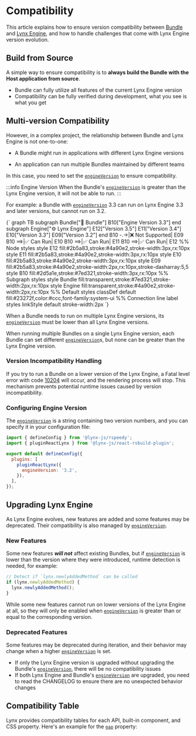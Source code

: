 
# Compatibility

This article explains how to ensure version compatibility between [Bundle] and [Lynx Engine], and how to handle challenges that come with Lynx Engine version evolution.

## Build from Source

A simple way to ensure compatibility is to **always build the Bundle with the Host application from source**.

- Bundle can fully utilize all features of the current Lynx Engine version
- Compatibility can be fully verified during development, what you see is what you get

## Multi-version Compatibility

However, in a complex project, the relationship between Bundle and Lynx Engine is not one-to-one:

- A Bundle might run in applications with different Lynx Engine versions

- An application can run multiple Bundles maintained by different teams

In this case, you need to set the [`engineVersion`] to ensure compatibility.

:::info Engine Version
When the Bundle's [`engineVersion`] is greater than the Lynx Engine version, it will not be able to run.
:::

For example: a Bundle with [`engineVersion`] 3.3 can run on Lynx Engine 3.3 and later versions, but cannot run on 3.2.

<Mermaid title="Version Compatibility Diagram">
  {`
graph TB
    subgraph Bundle["🎯 Bundle"]
        B10["Engine Version 3.3"]
    end
    subgraph Engine["⚙️ Lynx Engine"]
        E12["Version 3.5"]
        E11["Version 3.4"]
        E10["Version 3.3"]
        E09["Version 3.2"]
    end
    B10 -.->|❌ Not Supported| E09
    B10 ==>|✅ Can Run| E10
    B10 ==>|✅ Can Run| E11
    B10 ==>|✅ Can Run| E12
    %% Node styles
    style E12 fill:#2b5a83,stroke:#4a90e2,stroke-width:3px,rx:10px
    style E11 fill:#2b5a83,stroke:#4a90e2,stroke-width:3px,rx:10px
    style E10 fill:#2b5a83,stroke:#4a90e2,stroke-width:3px,rx:10px
    style E09 fill:#2b5a83,stroke:#4a90e2,stroke-width:2px,rx:10px,stroke-dasharray:5,5
    style B10 fill:#2d5a1e,stroke:#7ed321,stroke-width:3px,rx:10px
    %% Subgraph styles
    style Bundle fill:transparent,stroke:#7ed321,stroke-width:2px,rx:10px
    style Engine fill:transparent,stroke:#4a90e2,stroke-width:2px,rx:10px
    %% Default styles
    classDef default fill:#23272f,color:#ccc,font-family:system-ui
    %% Connection line label styles
    linkStyle default stroke-width:2px
`}
</Mermaid>

When a Bundle needs to run on multiple Lynx Engine versions, its [`engineVersion`] must be lower than all Lynx Engine versions.

When running multiple Bundles on a single Lynx Engine version, each Bundle can set different [`engineVersion`]s, but none can be greater than the Lynx Engine version.

### Version Incompatibility Handling

If you try to run a Bundle on a lower version of the Lynx Engine, a Fatal level error with code [10204](/api/errors/error-code.mdx#subcode-10204) will occur, and the rendering process will stop. This mechanism prevents potential runtime issues caused by version incompatibility.

### Configuring Engine Version

The [`engineVersion`] is a string containing two version numbers, and you can specify it in your configuration file:

```js title="lynx.config.js"
import { defineConfig } from '@lynx-js/rspeedy';
import { pluginReactLynx } from '@lynx-js/react-rsbuild-plugin';

export default defineConfig({
  plugins: [
    pluginReactLynx({
      engineVersion: '3.2',
    }),
  ],
});
```

## Upgrading Lynx Engine

As Lynx Engine evolves, new features are added and some features may be deprecated. Their compatibility is also managed by [`engineVersion`].

### New Features

Some new features **_will not_** affect existing Bundles, but if [`engineVersion`] is lower than the version where they were introduced, runtime detection is needed, for example:

```js
// Detect if `lynx.newlyAddedMethod` can be called
if (lynx.newlyAddedMethod) {
  lynx.newlyAddedMethod();
}
```

While some new features cannot run on lower versions of the Lynx Engine at all, so they will only be enabled when [`engineVersion`] is greater than or equal to the corresponding version.

### Deprecated Features

Some features may be deprecated during iteration, and their behavior may change when a higher [`engineVersion`] is set.

- If only the Lynx Engine version is upgraded without upgrading the Bundle's [`engineVersion`], there will be no compatibility issues
- If both Lynx Engine and Bundle's [`engineVersion`] are upgraded, you need to read the CHANGELOG to ensure there are no unexpected behavior changes

## Compatibility Table

Lynx provides compatibility tables for each API, built-in component, and CSS property. Here's an example for the [`gap`](/api/css/properties/gap) property:


<LegacyCompatTable metadata="css/properties/gap" />

[Bundle]: /guide/spec#app-bundle-aka-template-bundle
[Lynx Engine]: /guide/spec#engine
[`engineVersion`]: /api/rspeedy/react-rsbuild-plugin.pluginreactlynxoptions.targetsdkversion
